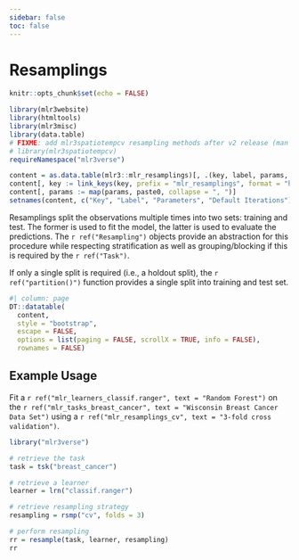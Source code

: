 ```yaml
---
sidebar: false
toc: false
---
```


# Resamplings

```r
knitr::opts_chunk$set(echo = FALSE)

library(mlr3website)
library(htmltools)
library(mlr3misc)
library(data.table)
# FIXME: add mlr3spatiotempcv resampling methods after v2 release (man files were missing before)
# library(mlr3spatiotempcv)
requireNamespace("mlr3verse")

content = as.data.table(mlr3::mlr_resamplings)[, .(key, label, params, iters)]
content[, key := link_keys(key, prefix = "mlr_resamplings", format = "html")]
content[, params := map(params, paste0, collapse = ", ")]
setnames(content, c("Key", "Label", "Parameters", "Default Iterations"))
```

Resamplings split the observations multiple times into two sets: training and test.
The former is used to fit the model, the latter is used to evaluate the predictions.
The `r ref("Resampling")` objects provide an abstraction for this procedure while respecting stratification as well as grouping/blocking if this is required by the `r ref("Task")`.

If only a single split is required (i.e., a holdout split), the `r ref("partition()")` function provides a single split into training and test set.

```r
#| column: page
DT::datatable(
  content,
  style = "bootstrap",
  escape = FALSE,
  options = list(paging = FALSE, scrollX = TRUE, info = FALSE),
  rownames = FALSE)
```

## Example Usage

Fit a `r ref("mlr_learners_classif.ranger", text = "Random Forest")` on the `r ref("mlr_tasks_breast_cancer", text = "Wisconsin Breast Cancer Data Set")` using a `r ref("mlr_resamplings_cv", text = "3-fold cross validation")`.

```r
library("mlr3verse")

# retrieve the task
task = tsk("breast_cancer")

# retrieve a learner
learner = lrn("classif.ranger")

# retrieve resampling strategy
resampling = rsmp("cv", folds = 3)

# perform resampling
rr = resample(task, learner, resampling)
rr
```
